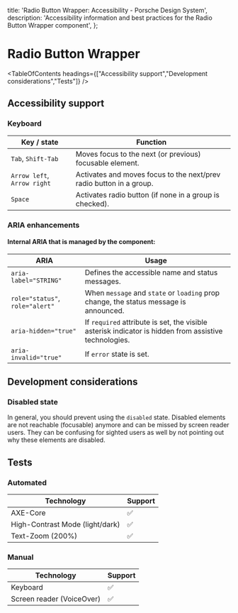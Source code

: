 
  title: 'Radio Button Wrapper: Accessibility - Porsche Design System',
  description: 'Accessibility information and best practices for the Radio Button Wrapper component',
};

# Radio Button Wrapper <ComponentStatus tagName="p-radio-button-wrapper"></ComponentStatus>

<TableOfContents headings={["Accessibility support","Development considerations","Tests"]} />

## Accessibility support

### Keyboard

| Key / state                 | Function                                                            |
| --------------------------- | ------------------------------------------------------------------- |
| `Tab`, `Shift-Tab`          | Moves focus to the next (or previous) focusable element.            |
| `Arrow left`, `Arrow right` | Activates and moves focus to the next/prev radio button in a group. |
| `Space`                     | Activates radio button (if none in a group is checked).             |

### ARIA enhancements

#### Internal **ARIA** that is managed by the component:

| ARIA                            | Usage                                                                                                 |
| ------------------------------- | ----------------------------------------------------------------------------------------------------- |
| `aria-label="STRING"`           | Defines the accessible name and status messages.                                                      |
| `role="status"`, `role="alert"` | When `message` and `state` or `loading` prop change, the status message is announced.                 |
| `aria-hidden="true"`            | If `required` attribute is set, the visible asterisk indicator is hidden from assistive technologies. |
| `aria-invalid="true"`           | If `error` state is set.                                                                              |

## Development considerations

### Disabled state

In general, you should prevent using the `disabled` state. Disabled elements are not reachable (focusable) anymore and
can be missed by screen reader users. They can be confusing for sighted users as well by not pointing out why these
elements are disabled.

## Tests

### Automated

| Technology                      | Support |
| ------------------------------- | ------- |
| AXE-Core                        | ✅      |
| High-Contrast Mode (light/dark) | ✅      |
| Text-Zoom (200%)                | ✅      |

### Manual

| Technology                | Support |
| ------------------------- | ------- |
| Keyboard                  | ✅      |
| Screen reader (VoiceOver) | ✅      |
